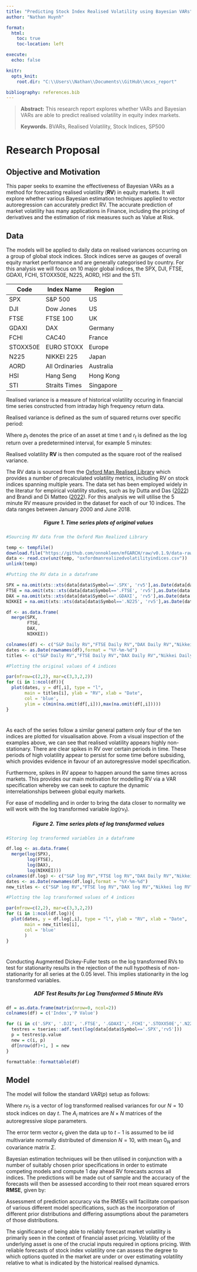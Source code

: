 ```yaml
---
title: "Predicting Stock Index Realised Volatility using Bayesian VARs"
author: "Nathan Huynh"

format:
  html:
    toc: true
    toc-location: left

execute:
  echo: false

knitr:
  opts_knit:
    root.dir: "C:\\Users\\Nathan\\Documents\\GitHub\\mcxs_report"

bibliography: references.bib
---
```


> **Abstract:** This research report explores whether VARs and Bayesian VARs are able to predict realised volatility in equity index markets.
>
> **Keywords.** BVARs, Realised Volatility, Stock Indices, SP500

# Research Proposal

## Objective and Motivation

This paper seeks to examine the effectiveness of Bayesian VARs as a method for forecasting realised volatility (**RV**) in equity markets. It will explore whether various Bayesian estimation techniques applied to vector autoregression can accurately predict RV. The accurate prediction of market volatility has many applications in Finance, including the pricing of derivatives and the estimation of risk measures such as Value at Risk.

## Data

The models will be applied to daily data on realised variances occurring on a group of global stock indices. Stock indices serve as gauges of overall equity market performance and are generally categorised by country. For this analysis we will focus on 10 major global indices, the SPX, DJI, FTSE, GDAXI, FCHI, STOXX50E, N225, AORD, HSI and the STI.

| Code     | Index Name    | Region   |
|----------|---------------|----------|
| SPX      | S&P 500       | US       |
| DJI      | Dow Jones     | US       |
| FTSE     | FTSE 100      | UK       |
| GDAXI    | DAX           | Germany  |
| FCHI     | CAC40         | France   |
| STOXX50E | EURO STOXX    | Europe   |
| N225     | NIKKEI 225    | Japan    |
| AORD     | All Ordinaries| Australia|
| HSI      | Hang Seng     | Hong Kong|
| STI      | Straits Times | Singapore|

Realised variance is a measure of historical volatility occuring in financial time series constructed from intraday high frequency return data.

Realised variance is defined as the sum of squared returns over specific period:
```{=tex}
\begin{align}
Realised\,Variance = \sum r^2_t
\end{align}
```
Where $p_t$ denotes the price of an asset at time t and $r_t$ is defined as the log return over a predetermined interval, for example 5 minutes:
```{=tex}
\begin{align}
r_t = log(p_t / p_{t-1})
\end{align}
```
Realised volatility **RV** is then computed as the square root of the realised variance.
```{=tex}
\begin{align}
RV = \sqrt{\sum r^2_t}
\end{align}
```

The RV data is sourced from the [Oxford Man Realised Library](https://oxford-man.ox.ac.uk/) which provides a number of precalculated volatility metrics, including RV on stock indices spanning multiple years. The data set has been employed widely in the literatur for empirical volatility studies, such as by Dutta and Das ([2022](https://onlinelibrary.wiley.com/doi/full/10.1002/fut.22372)) and Brandi and Di Matteo ([2022](https://arxiv.org/pdf/2201.10466.pdf)). For this analysis we will utilise the 5 minute RV measure provided in the dataset for each of our 10 indices. The data ranges between January 2000 and June 2018.

##### Figure 1. Time series plots of original values {style="text-align: center;"}
```R

#Sourcing RV data from the Oxford Man Realized Library

temp <- tempfile()
download.file("https://github.com/onnokleen/mfGARCH/raw/v0.1.9/data-raw/OxfordManRealizedVolatilityIndices.zip",temp)
data <- read.csv(unz(temp, "oxfordmanrealizedvolatilityindices.csv"))
unlink(temp)

#Putting the RV data in a dataframe

SPX = na.omit(xts::xts(data[data$Symbol=='.SPX', 'rv5'],as.Date(data[data$Symbol=='.SPX', 'X'])))
FTSE = na.omit(xts::xts(data[data$Symbol=='.FTSE', 'rv5'],as.Date(data[data$Symbol=='.FTSE', 'X'])))
DAX = na.omit(xts::xts(data[data$Symbol=='.GDAXI', 'rv5'],as.Date(data[data$Symbol=='.GDAXI', 'X'])))
NIKKEI = na.omit(xts::xts(data[data$Symbol=='.N225', 'rv5'],as.Date(data[data$Symbol=='.N225', 'X'])))

df <- as.data.frame(
  merge(SPX, 
        FTSE, 
        DAX, 
        NIKKEI))

colnames(df) <- c("S&P Daily RV","FTSE Daily RV","DAX Daily RV","Nikkei Daily RV")
dates <- as.Date(rownames(df),format = "%Y-%m-%d")
titles <- c("S&P Daily RV","FTSE Daily RV","DAX Daily RV","Nikkei Daily RV")

#Plotting the original values of 4 indices 

par(mfrow=c(2,2), mar=c(3,3,2,2))
for (i in 1:ncol(df)){
  plot(dates, y = df[,i], type = "l", 
       main = titles[i], ylab = "RV", xlab = "Date",
       col = 'blue',
       ylim = c(min(na.omit(df[,i])),max(na.omit(df[,i]))))
}
```
# 

As each of the series follow a similar general pattern only four of the ten indices are plotted for visualisation above. From a visual inspection of the examples above, we can see that realised volatility appears highly non-stationary. There are clear spikes in RV over certain periods in time. These periods of high volatility appear to persist for some time before subsiding, which provides evidence in favour of an autoregressive model specification.

Furthermore, spikes in RV appear to happen around the same times across markets. This provides our main motivation for modelling RV via a VAR specification whereby we can seek to capture the dynamic interrelationships between global equity markets.

For ease of modelling and in order to bring the data closer to normality we will work with the log transformed variable $log(rv_t)$.

##### Figure 2. Time series plots of log transformed values {style="text-align: center;"}
```r
#Storing log transformed variables in a dataframe

df.log <- as.data.frame(
  merge(log(SPX), 
        log(FTSE), 
        log(DAX), 
        log(NIKKEI)))
colnames(df.log) <- c("S&P log RV","FTSE log RV","DAX Daily RV","Nikkei log RV")
dates <- as.Date(rownames(df.log),format = "%Y-%m-%d")
new_titles <- c("S&P log RV","FTSE log RV","DAX log RV","Nikkei log RV")

#Plotting the log transformed values of 4 indices

par(mfrow=c(2,2), mar=c(3,3,2,2))
for (i in 1:ncol(df.log)){
  plot(dates, y = df.log[,i], type = "l", ylab = "RV", xlab = "Date",
       main = new_titles[i],
       col = 'blue'
       )
}

```
#

Conducting Augmented Dickey-Fuller tests on the log transformed RVs to test for stationarity results in the rejection of the null hypothesis of non-stationarity for all series at the 0.05 level. This implies stationarity in the log transformed variables.


##### ADF Test Results for Log Transformed 5 Minute RVs {style="text-align: center;"}
```r

df = as.data.frame(matrix(nrow=0, ncol=2))
colnames(df) = c('Index','P Value')

for (i in c('.SPX', '.DJI', '.FTSE', '.GDAXI','.FCHI','.STOXX50E','.N225','.AORD','.HSI','.STI')){
  testres = tseries::adf.test(log(data[data$Symbol=='.SPX','rv5']))
  p = testres$p.value
  new = c(i, p)
  df[nrow(df)+1, ] = new
}

formattable::formattable(df)

```

## Model

The model will follow the standard $VAR(p)$ setup as follows:

```{=tex}
\begin{align}
rv_t &= \mu_0 + A_1 rv_{t-1} + \dots + A_p rv_{t-p} + \epsilon_t\\
\epsilon_t | RV_{t-1} &\sim iidN_N(0_N, \Sigma)
\end{align}
```

Where $rv_t$ is a vector of log transformed realised variances for our $N=10$ stock indices on day $t$. The $A_i$ matrices are $N\times N$ matrices of the autoregressive slope parameters.

The error term vector $\epsilon_t$ given the data up to $t-1$ is assumed to be iid multivariate normally distributed of dimension $N=10$, with mean $0_N$ and covariance matrix $\Sigma$.

Bayesian estimation techniques will be then utilised in conjunction with a number of suitably chosen prior specifications in order to estimate competing models and compute 1 day ahead RV forecasts across all indices. The predictions will be made out of sample and the accuracy of the forecasts will then be assessed according to their root mean squared errors **RMSE**, given by:

```{=tex}
\begin{align}
RMSE = \sqrt{\sum(\hat{rv_i} - rv_i )^2/n}
\end{align}
```

Assessment of prediction accuracy via the RMSEs will facilitate comparison of various different model specifications, such as the incorporation of different prior distributions and differing assumptions about the parameters of those distributions.

The significance of being able to reliably forecast market volatility is primarily seen in the context of financial asset pricing. Volatility of the underlying asset is one of the crucial inputs required in options pricing. With reliable forecasts of stock index volatility one can assess the degree to which options quoted in the market are under or over estimating volatility relative to what is indicated by the historical realised dynamics.


